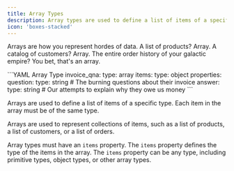 ```yaml
---
title: Array Types
description: Array types are used to define a list of items of a specific type. Nothing more, nothing less.
icon: 'boxes-stacked'
---
```


Arrays are how you represent hordes of data. A list of products? Array. A catalog of customers? Array. The entire order history of your galactic empire? You bet, that's an array.

<CodeGroup>
```YAML Array Type
invoice_qna:
    type: array
    items:
      type: object
      properties:
        question:
          type: string  # The burning questions about their invoice
        answer:
          type: string  # Our attempts to explain why they owe us money
```
</CodeGroup>

Arrays are used to define a list of items of a specific type. Each item in the array must be of the same type.

Arrays are used to represent collections of items, such as a list of products, a list of customers, or a list of orders.

Array types must have an `items` property. The `items` property defines the type of the items in the array. The `items` property can be any type, including primitive types, object types, or other array types.
